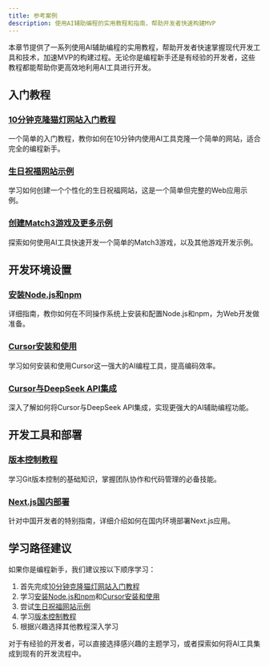 ```yaml
---
title: 参考案例
description: 使用AI辅助编程的实用教程和指南，帮助开发者快速构建MVP
---
```


本章节提供了一系列使用AI辅助编程的实用教程，帮助开发者快速掌握现代开发工具和技术，加速MVP的构建过程。无论你是编程新手还是有经验的开发者，这些教程都能帮助你更高效地利用AI工具进行开发。

## 入门教程

### [10分钟克隆猫灯网站入门教程](/docs/resources/ai-programming-tutorials/getting-started-10min-cat-lamp-website-clone)
一个简单的入门教程，教你如何在10分钟内使用AI工具克隆一个简单的网站，适合完全的编程新手。

### [生日祝福网站示例](/docs/resources/ai-programming-tutorials/birthday-wishes-website-example)
学习如何创建一个个性化的生日祝福网站，这是一个简单但完整的Web应用示例。

### [创建Match3游戏及更多示例](/docs/resources/ai-programming-tutorials/creating-a-match3-game-plus-more-examples)
探索如何使用AI工具快速开发一个简单的Match3游戏，以及其他游戏开发示例。

## 开发环境设置

### [安装Node.js和npm](/docs/resources/ai-programming-tutorials/installing-nodejs-npm)
详细指南，教你如何在不同操作系统上安装和配置Node.js和npm，为Web开发做准备。

### [Cursor安装和使用](/docs/resources/ai-programming-tutorials/cursor-installation-and-usage)
学习如何安装和使用Cursor这一强大的AI编程工具，提高编码效率。

### [Cursor与DeepSeek API集成](/docs/resources/ai-programming-tutorials/cursor-integration-with-deepseep-api)
深入了解如何将Cursor与DeepSeek API集成，实现更强大的AI辅助编程功能。

## 开发工具和部署

### [版本控制教程](/docs/resources/ai-programming-tutorials/version-control-tutorial)
学习Git版本控制的基础知识，掌握团队协作和代码管理的必备技能。

### [Next.js国内部署](/docs/resources/ai-programming-tutorials/nextjs-domestic-deployment)
针对中国开发者的特别指南，详细介绍如何在国内环境部署Next.js应用。

## 学习路径建议

如果你是编程新手，我们建议按以下顺序学习：

1. 首先完成[10分钟克隆猫灯网站入门教程](/docs/resources/ai-programming-tutorials/getting-started-10min-cat-lamp-website-clone)
2. 学习[安装Node.js和npm](/docs/resources/ai-programming-tutorials/installing-nodejs-npm)和[Cursor安装和使用](/docs/resources/ai-programming-tutorials/cursor-installation-and-usage)
3. 尝试[生日祝福网站示例](/docs/resources/ai-programming-tutorials/birthday-wishes-website-example)
4. 学习[版本控制教程](/docs/resources/ai-programming-tutorials/version-control-tutorial)
5. 根据兴趣选择其他教程深入学习

对于有经验的开发者，可以直接选择感兴趣的主题学习，或者探索如何将AI工具集成到现有的开发流程中。